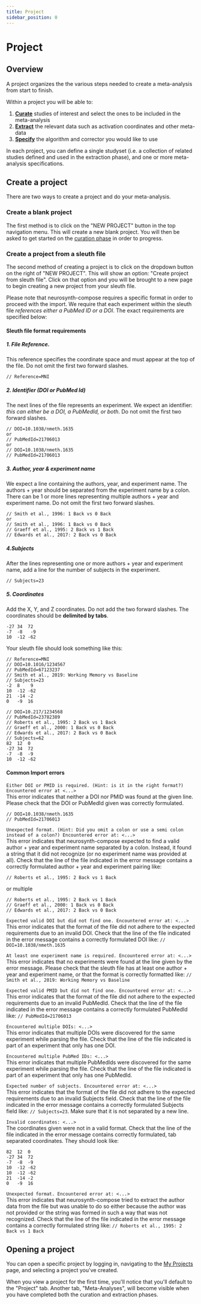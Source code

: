 ```yaml
---
title: Project
sidebar_position: 0
---
```


# Project

## Overview

A project organizes the the various steps needed to create a meta-analysis from start to finish.

Within a project you will be able to:

1.  **[Curate](./Project/Curation)** studies of interest and select the ones to be included in the meta-analysis
2.  **[Extract](./Project/Extraction)** the relevant data such as activation coordinates and other meta-data
3.  **[Specify](./Project/Specification)** the algorithm and corrector you would like to use

In each project, you can define a single studyset (i.e. a collection of related studies defined and used in the extraction phase), and one or more meta-analysis specifications.

## Create a project

There are two ways to create a project and do your meta-analysis.

### Create a blank project

The first method is to click on the "NEW PROJECT" button in the top navigation menu. This will create a new blank project. You will then be asked to get started on the [curation phase](/compose-docs/guide/Project/Curation) in order to progress.

### Create a project from a sleuth file

The second method of creating a project is to click on the dropdown button on the right of "NEW PROJECT". This will show an option: "Create project from sleuth file". Click on that option and you will be brought to a new page to begin creating a new project from your sleuth file.

Please note that neurosynth-compose requires a specific format in order to proceed with the import. We require that each experiment within the sleuth file _references either a PubMed ID or a DOI_. The exact requirements are specified below:

#### Sleuth file format requirements

##### 1. File Reference.

This reference specifies the coordinate space and must appear at the top of the file. Do not omit the first two forward slashes.<br />

```
// Reference=MNI
```

##### 2. Identifier (DOI or PubMed Id)

The next lines of the file represents an experiment. We expect an identifier: _this can either be a DOI, a PubMedId, or both_. Do not omit the first two forward slashes.<br />

```
// DOI=10.1038/nmeth.1635
or
// PubMedId=21706013
or
// DOI=10.1038/nmeth.1635
// PubMedId=21706013
```

##### 3. Author, year & experiment name

We expect a line containing the authors, year, and experiment name. The authors + year should be separated from the experiment name by a colon. There can be 1 or more lines representing multiple authors + year and experiment name. Do not omit the first two forward slashes.

```
// Smith et al., 1996: 1 Back vs 0 Back
or
// Smith et al., 1996: 1 Back vs 0 Back
// Graeff et al., 1995: 2 Back vs 1 Back
// Edwards et al., 2017: 2 Back vs 0 Back
```

##### 4.Subjects

After the lines representing one or more authors + year and experiment name, add a line for the number of subjects in the experiment.

```
// Subjects=23
```

##### 5. Coordinates

Add the X, Y, and Z coordinates. Do not add the two forward slashes. The coordinates should be **delimited by tabs**.

```
-27 34  72
-7  -8   -9
10  -12 -62
```

Your sleuth file should look something like this:

```
// Reference=MNI
// DOI=10.1016/1234567
// PubMedId=67123237
// Smith et al., 2019: Working Memory vs Baseline
// Subjects=23
-2	8    9
10  -12 -62
21  -14 -2
0   -9  16

// DOI=10.217/1234568
// PubMedId=23782389
// Roberts et al., 1995: 2 Back vs 1 Back
// Graeff et al., 2000: 1 Back vs 0 Back
// Edwards et al., 2017: 2 Back vs 0 Back
// Subjects=62
82	12	0
-27	34	72
-7	-8	-9
10	-12	-62
```

#### Common Import errors

`Either DOI or PMID is required. (Hint: is it in the right format?) Encountered error at <...>`<br />
This error indicates that neither a DOI nor PMID was found at the given line. Please check that the DOI or PubMedId given was correctly formulated.

```
// DOI=10.1038/nmeth.1635
// PubMedId=21706013
```

`Unexpected format. (Hint: Did you omit a colon or use a semi colon instead of a colon?) Encountered error at: <...>`<br />
This error indicates that neurosynth-compose expected to find a valid author + year and experiment name separated by a colon. Instead, it found a string that it did not recognize (or no experiment name was provided at all). Check that the line of the file indicated in the error message contains a correctly formulated author + year and experiment pairing like:

```
// Roberts et al., 1995: 2 Back vs 1 Back
```

or multiple

```
// Roberts et al., 1995: 2 Back vs 1 Back
// Graeff et al., 2000: 1 Back vs 0 Back
// Edwards et al., 2017: 2 Back vs 0 Back
```

`Expected valid DOI but did not find one. Encountered error at: <...>` <br />
This error indicates that the format of the file did not adhere to the expected requirements due to an invalid DOI. Check that the line of the file indicated in the error message contains a correctly formulated DOI like: `// DOI=10.1038/nmeth.1635`

`At least one experiment name is required. Encountered error at: <...>`<br />
This error indicates that no experiments were found at the line given by the error message. Please check that the sleuth file has at least one author + year and experiment name, or that the format is correctly formatted like: `// Smith et al., 2019: Working Memory vs Baseline`

`Expected valid PMID but did not find one. Encountered error at: <...>`<br />
This error indicates that the format of the file did not adhere to the expected requirements due to an invalid PubMedId. Check that the line of the file indicated in the error message contains a correctly formulated PubMedId like: `// PubMedId=21706013`

`Encountered multiple DOIs: <...>`<br />
This error indicates that multiple DOIs were discovered for the same experiment while parsing the file. Check that the line of the file indicated is part of an experiment that only has one DOI.

`Encountered multiple PubMed IDs: <...>`<br />
This error indicates that multiple PubMedIds were discovered for the same experiment while parsing the file. Check that the line of the file indicated is part of an experiment that only has one PubMedId.

`Expected number of subjects. Encountered error at: <...>`<br />
This error indicates that the format of the file did not adhere to the expected requirements due to an invalid Subjects field. Check that the line of the file indicated in the error message contains a correctly formulated Subjects field like: `// Subjects=23`. Make sure that it is not separated by a new line.

`Invalid coordinates: <...>`<br />
The coordinates given were not in a valid format. Check that the line of the file indicated in the error message contains correctly formulated, tab separated coordinates. They should look like:

```
82	12	0
-27	34	72
-7	-8	-9
10	-12	-62
10  -12 -62
21  -14 -2
0   -9  16
```

`Unexpected format. Encountered error at: <...>`<br />
This error indicates that neurosynth-compose tried to extract the author data from the file but was unable to do so either because the author was not provided or the string was formed in such a way that was not recognized. Check that the line of the file indicated in the error message contains a correctly formulated string like: `// Roberts et al., 1995: 2 Back vs 1 Back`

## Opening a project

You can open a specific project by logging in, navigating to the
[My Projects](https://compose.neurosynth.org/projects) page, and selecting a project you've created.

When you view a project for the first time, you'll notice that you'll default to the "Project" tab. Another tab, "Meta-Analyses", will become visible when you have completed both the curation and extraction phases.
